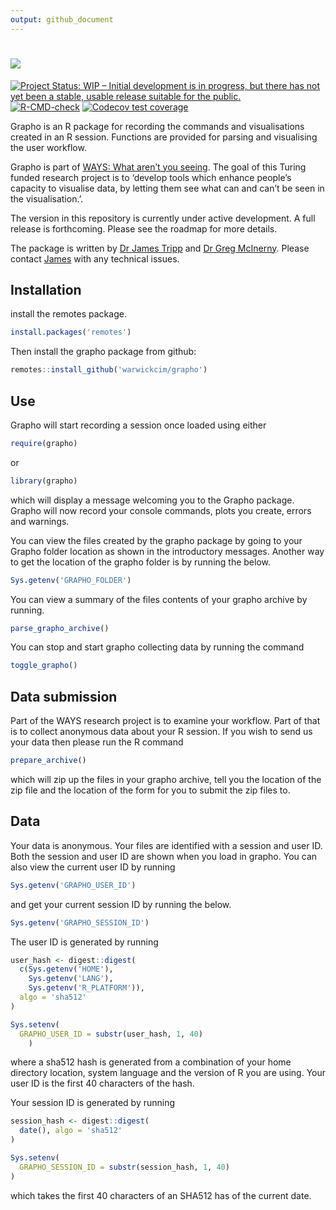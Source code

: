 ```yaml
---
output: github_document
---
```


<!-- README.md is generated from README.Rmd. Please edit that file -->

# <img src="man/figures/logo.png" />


<!-- badges: start -->
[![Project Status: WIP – Initial development is in progress, but there has not yet been a stable, usable release suitable for the public.](https://www.repostatus.org/badges/latest/wip.svg)](https://www.repostatus.org/#wip)
[![R-CMD-check](https://github.com/WarwickCIM/grapho/workflows/R-CMD-check/badge.svg)](https://github.com/WarwickCIM/grapho/actions)
[![Codecov test coverage](https://codecov.io/gh/WarwickCIM/grapho/branch/master/graph/badge.svg)](https://codecov.io/gh/WarwickCIM/grapho?branch=master)
<!-- badges: end -->

Grapho is an R package for recording the commands and visualisations created in an R session. Functions are provided for parsing and visualising the user workflow.

Grapho is part of [WAYS: What aren't you seeing](https://www.turing.ac.uk/research/research-projects/ways-what-arent-you-seeing). The goal of this Turing funded research project is to 'develop tools which enhance people’s capacity to visualise data, by letting them see what can and can’t be seen in the visualisation.'.

The version in this repository is currently under active development. A full 
release is forthcoming. Please see the roadmap for more details.

The package is written by [Dr James Tripp](https://http://warwick.ac.uk/jamestripp) and [Dr Greg McInerny](https://warwick.ac.uk/fac/cross_fac/cim/people/greg-mcinerny/). Please contact [James](mailto:james.tripp@warwick.ac.uk) with any technical issues.

## Installation

install the remotes package.

```r
install.packages('remotes')
```

Then install the grapho package from github:

```r
remotes::install_github('warwickcim/grapho')
```

## Use

Grapho will start recording a session once loaded using either

```r
require(grapho)
```

or

```r
library(grapho)
```

which will display a message welcoming you to the Grapho package. Grapho will 
now record your console commands, plots you create, errors and warnings.

You can view the files created by the grapho package by going to your Grapho 
folder location as shown in the introductory messages. Another way to get the 
location of the grapho folder is by running the below.

```r
Sys.getenv('GRAPHO_FOLDER')
```

You can view a summary of the files contents of your grapho archive by running.

```r
parse_grapho_archive()
```

You can stop and start grapho collecting data by running the command

```r
toggle_grapho()
```

## Data submission

Part of the WAYS research project is to examine your workflow. Part of that is 
to collect anonymous data about your R session. If you wish to send us your 
data then please run the R command

```r
prepare_archive()
```

which will zip up the files in your grapho archive, tell you the location of 
the zip file and the location of the form for you to submit the zip files to.

## Data

Your data is anonymous. Your files are identified with a session and user ID. 
Both the session and user ID are shown when you load in grapho. You can also 
view the current user ID by running

```r
Sys.getenv('GRAPHO_USER_ID')
```

and get your current session ID by running the below.

```r
Sys.getenv('GRAPHO_SESSION_ID')
```

The user ID is generated by running

```r
user_hash <- digest::digest(
  c(Sys.getenv('HOME'),
    Sys.getenv('LANG'),
    Sys.getenv('R_PLATFORM')),
  algo = 'sha512'
)

Sys.setenv(
  GRAPHO_USER_ID = substr(user_hash, 1, 40)
    )
```

where a sha512 hash is generated from a combination of your home directory 
location, system language and the version of R you are using. Your user ID is 
the first 40 characters of the hash.

Your session ID is generated by running 

```r
session_hash <- digest::digest(
  date(), algo = 'sha512'
)

Sys.setenv(
  GRAPHO_SESSION_ID = substr(session_hash, 1, 40)
)
```

which takes the first 40 characters of an SHA512 has of the current date.
